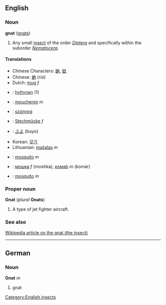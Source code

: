 ==English==
===Noun===
'''gnat''' ([[gnats]])

#Any small [[insect]] of the order ''[[Diptera]]'' and specifically within the suborder ''[[Nematocera]]''.

====Translations====
*Chinese Characters: [[蚋]], [[蚊]]
*Chinese: [[蚋]] (rùi)
*Dutch: [[mug#Dutch|mug]] ''f''
*{{fi}}: [[hyttynen]] (1)
*{{fr}}: [[moucheron]] ''m''
*{{hu}}: [[szúnyog]]
*{{de}}: [[Stechmücke]] ''f''
*{{ja}}: [[ぶよ]] (buyo)
*Korean: [[모기]]
*Lithuanian: [[mašalas]] ''m''
*{{pt}}: [[mosquito]] ''m''
*{{ru}}: [[мошка]] ''f'' (moshka), [[комар|кома́р]] ''m'' (komár)
*{{es}}: [[mosquito]] ''m''

===Proper noun===
'''Gnat''' (''plural'' '''Gnats''')

#A type of jet fighter aircraft.

===See also===
[[w:Gnat|Wikipedia article on the gnat (the insect)]]

----
==German==
===Noun===
'''Gnat''' ''m''

# gnat

[[Category:English insects]]